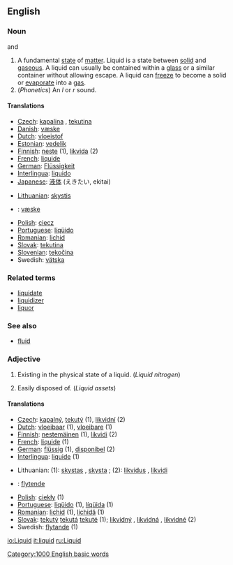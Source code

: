 ==English==

===Noun===
{{en-noun-reg}}  {{countable}} and {{uncountable}}

#A fundamental [[state]] of [[matter]].  Liquid is a state between [[solid]] and [[gaseous]].  A liquid can usually be contained within a [[glass]] or a similar container without allowing escape.  A liquid can [[freeze]] to become a solid or [[evaporate]] into a [[gas]].
#(''Phonetics'') An ''l'' or ''r'' sound.

====Translations====
{{top}}
*[[Czech]]: [[kapalina]] {{f}}, [[tekutina]] {{f}}
*[[Danish]]: [[væske]] {{c}}
*[[Dutch]]: [[vloeistof]] {{f}}
*[[Estonian]]: [[vedelik]]
*[[Finnish]]: [[neste]] (1), [[likvida]] (2)
*[[French]]: [[liquide]] {{m}}
*[[German]]: [[Flüssigkeit]] {{f}}
*[[Interlingua]]: [[liquido]]
*[[Japanese]]: [[液体]] (えきたい, ekitai)
{{mid}}
*[[Lithuanian]]: [[skystis]] {{m}}
*{{no}}: [[væske]] {{f}}
*[[Polish]]: [[ciecz]] {{f}}
*[[Portuguese]]: [[líqüido]] {{m}}
*[[Romanian]]: [[lichid]] {{n}}
*[[Slovak]]: [[tekutina]] {{f}}
*[[Slovenian]]: [[tekočina]] {{f}}
*Swedish: [[vätska]]
{{bottom}}

===Related terms===
*[[liquidate]]
*[[liquidizer]]
*[[liquor]]

===See also===
*[[fluid]]

===Adjective===
{{en-adj-more-most}}

#Existing in the physical state of a liquid.  (''Liquid nitrogen'')
# {{finance}} Easily disposed of. (''Liquid assets'')

====Translations====
{{top}}
*[[Czech]]: [[kapalný]], [[tekutý]] (1), [[likvidní]] (2)
*[[Dutch]]: [[vloeibaar]] (1), [[vloeibare]] (1)
*[[Finnish]]: [[nestemäinen]] (1), [[likvidi]] (2)
*[[French]]: [[liquide]] {{m}} {{f}} (1)
*[[German]]: [[flüssig]] (1), [[disponibel]] (2)
*[[Interlingua]]: [[liquide]] (1)
{{mid}}
*Lithuanian: (1): [[skystas]] {{m}}, [[skysta]] {{f}}; (2): [[likvidus]] {{m}}, [[likvidi]] {{f}}
* {{no}} : [[flytende]]
*[[Polish]]: [[ciekły]] {{m}} (1)
*[[Portuguese]]: [[líqüido]] {{m}} (1), [[líqüida]] {{f}} (1)
*[[Romanian]]: [[lichid]] {{m}} (1), [[lichidă]] {{f}} (1)
*[[Slovak]]: [[tekutý]] {{m}} [[tekutá]] {{f}} [[tekuté]] {{n}} (1); [[likvidný]] {{m}}, [[likvidná]] {{f}}, [[likvidné]] {{n}} (2)
*Swedish: [[flytande]] (1)
{{bottom}}

[[Category:1000 English basic words]]

[[io:Liquid]]
[[it:liquid]]
[[ru:Liquid]]